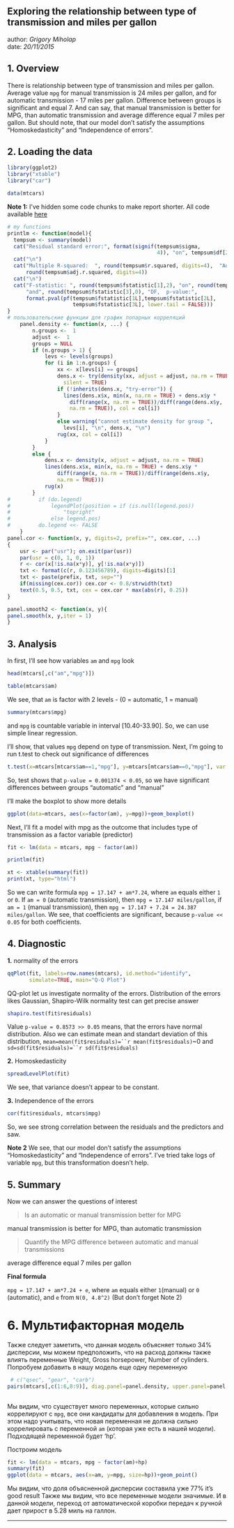 ## Exploring the relationship between type of transmission and miles per gallon

author: *Grigory Miholap*  
date: *20/11/2015*

## 1. Overview
There is relationship between type of transmission and miles per gallon. Average value `mpg` for manual transmission is 24 miles per gallon, and for automatic transmission - 17 miles per gallon. Difference between groups is significant and equal 7. And can say, that manual transmission is better for MPG, than automatic transmission and average difference equal 7 miles per gallon. But should note, that our model don't satisfy the assumptions "Homoskedasticity" and "Independence of errors".

## 2. Loading the data
```r
library(ggplot2)
library("xtable")
library("car")
```
```r
data(mtcars)
```


**Note 1:** I've hidden some code chunks to make report shorter. All code available [here](https://github.com/Grag2015/Coursera/blob/master/6_Regression%20Models/project.Rmd)

```r
# my functions
printlm <- function(model){
  tempsum <- summary(model)
  cat("Residual standard error:", format(signif(tempsum$sigma, 
                                                4)), "on", tempsum$df[2L], "degrees of freedom")
  cat("\n")
  cat("Multiple R-squared:  ", round(tempsum$r.squared, digits=4),	"Adjusted R-squared:  ",
      round(tempsum$adj.r.squared, digits=4))
  cat("\n")
  cat("F-statistic: ", round(tempsum$fstatistic[1],2), "on", round(tempsum$fstatistic[2],0), 
      "and", round(tempsum$fstatistic[3],0), "DF,  p-value:",
      format.pval(pf(tempsum$fstatistic[1L],tempsum$fstatistic[2L], 
                     tempsum$fstatistic[3L], lower.tail = FALSE)))
}
# пользовательские функции для график попарных корреляций
    panel.density <- function(x, ...) {
        n.groups <-  1
        adjust <-  1
        groups = NULL
        if (n.groups > 1) {
            levs <- levels(groups)
            for (i in 1:n.groups) {
                xx <- x[levs[i] == groups]
                dens.x <- try(density(xx, adjust = adjust, na.rm = TRUE), 
                  silent = TRUE)
                if (!inherits(dens.x, "try-error")) {
                  lines(dens.x$x, min(x, na.rm = TRUE) + dens.x$y * 
                    diff(range(x, na.rm = TRUE))/diff(range(dens.x$y, 
                    na.rm = TRUE)), col = col[i])
                }
                else warning("cannot estimate density for group ", 
                  levs[i], "\n", dens.x, "\n")
                rug(xx, col = col[i])
            }
        }
        else {
            dens.x <- density(x, adjust = adjust, na.rm = TRUE)
            lines(dens.x$x, min(x, na.rm = TRUE) + dens.x$y * 
                diff(range(x, na.rm = TRUE))/diff(range(dens.x$y, 
                na.rm = TRUE)))
            rug(x)
        }
#         if (do.legend) 
#             legendPlot(position = if (is.null(legend.pos)) 
#                 "topright"
#             else legend.pos)
#         do.legend <<- FALSE
    }
panel.cor <- function(x, y, digits=2, prefix="", cex.cor, ...)
{
    usr <- par("usr"); on.exit(par(usr))
    par(usr = c(0, 1, 0, 1))
    r <- cor(x[!is.na(x*y)], y[!is.na(x*y)])
    txt <- format(c(r, 0.123456789), digits=digits)[1]
    txt <- paste(prefix, txt, sep="")
    if(missing(cex.cor)) cex.cor <- 0.8/strwidth(txt)
    text(0.5, 0.5, txt, cex = cex.cor * max(abs(r), 0.25))
}

panel.smooth2 <- function(x, y){
panel.smooth(x, y,iter = 1)
}
```

## 3. Analysis
In first, I'll see how variables `am` and `mpg` look
```r
head(mtcars[,c("am","mpg")])
```

```r
table(mtcars$am)
```

We see, that `am` is factor with 2 levels - (0 = automatic, 1 = manual)

```r
summary(mtcars$mpg)
```

and `mpg` is countable variable in interval [10.40-33.90]. So, we can use simple linear regression.

I'll show, that values `mpg` depend on type of transmission.
Next, I'm going to run t.test to check out significance of differences
```r
t.test(x=mtcars[mtcars$am==1,"mpg"], y=mtcars[mtcars$am==0,"mpg"], var.equal = F)
```

So, test shows that `p-value = 0.001374 < 0.05`, so we have significant differences between groups "automatic" and "manual"

I'll make the boxplot to show more details 
```r
ggplot(data=mtcars, aes(x=factor(am), y=mpg))+geom_boxplot()
```

Next, I'll fit a model with mpg as the outcome that includes type of transmission as a factor variable (predictor)
```r
fit <- lm(data = mtcars, mpg ~ factor(am))
```
```r
printlm(fit)
```
```r
xt <- xtable(summary(fit))
print(xt, type="html")
```

So we can write formula `mpg = 17.147 + am*7.24`, where `am` equals either `1` or `0`. If `am = 0` (automatic transmission), then `mpg = 17.147 miles/gallon`, if `am = 1` (manual transmission), then `mpg = 17.147 + 7.24 = 24.387 miles/gallon`. We see, that coefficients are significant, because `p-value << 0.05` for both coefficients. 

## 4. Diagnostic
**1.** normality of the errors
```r
qqPlot(fit, labels=row.names(mtcars), id.method="identify",
       simulate=TRUE, main="Q-Q Plot")
```

QQ-plot let us investigate normality of the errors. 
Distribution of the errors likes Gaussian, Shapiro-Wilk normality test can get precise answer
```r
shapiro.test(fit$residuals)
```

Value `p-value = 0.8573 >> 0.05` means, that the errors have normal distribution. Also we can estimate mean and standart deviation of this distribution, 
`mean=mean(fit$residuals)=``r mean(fit$residuals)`~0 and `sd=sd(fit$residuals)=``r sd(fit$residuals)`

**2.** Homoskedasticity
```r
spreadLevelPlot(fit)
```

We see, that variance doesn't appear to be constant.  

**3.** Independence of the errors
```r
cor(fit$residuals, mtcars$mpg)
```
So, we see strong correlation between the residuals and the predictors and saw.

**Note 2** We see, that our model don't satisfy the assumptions "Homoskedasticity" and "Independence of errors". I've tried take logs of variable `mpg`, but this transformation doesn't help. 

## 5. Summary
Now we can answer the questions of interest 

>Is an automatic or manual transmission better for MPG

manual transmission is better for MPG, than automatic transmission

>Quantify the MPG difference between automatic and manual transmissions

average difference equal 7 miles per gallon

**Final formula**

`mpg = 17.147 + am*7.24 + e`, where `am` equals either `1`(manual) or `0` (automatic), and
`e` from `N(0, 4.8^2)` (But don't forget Note 2)

# 6. Мультифакторная модель
Также следует заметить, что данная модель объясняет только 34% дисперсии, мы можем предположить, что на расход должны также влиять переменные Weight, Gross horsepower, Number of cylinders. Попробуем добавить в нашу модель еще одну переменную
 
```r
 # c("qsec", "gear", "carb")
pairs(mtcars[,c(1:6,8:9)], diag.panel=panel.density, upper.panel=panel.cor, lower.panel=panel.smooth2)
 
```
 
 Мы видим, что существует много переменных, которые сильно коррелируют с `mpg`, все они кандидаты для добавления в модель. При этом надо учитывать, что новая переменная не должна сильно коррелировать с переменной `am` (которая уже есть в нашей модели). Подходящей переменной будет 'hp'.
 
 Построим модель
```r
fit <- lm(data = mtcars, mpg ~ factor(am)+hp)
summary(fit)
ggplot(data = mtcars, aes(x=am, y=mpg, size=hp))+geom_point()
```

Мы видим, что доля объясненной дисперсии составила уже 77%  it's good result
Также мы видим, что все переменные модели значимые. И в данной модели, переход от автоматической коробки передач к ручной дает прирост в 5.28 миль на галлон.
 
______